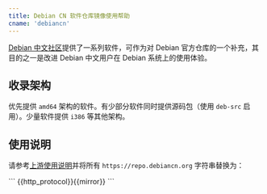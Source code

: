 ```yaml
---
title: Debian CN 软件仓库镜像使用帮助
cname: 'debiancn'
---
```


[Debian 中文社区](https://www.debiancn.org)提供了一系列软件，可作为对 Debian 官方仓库的一个补充，其目的之一是改进 Debian 中文用户在 Debian 系统上的使用体验。

## 收录架构

优先提供 `amd64` 架构的软件。有少部分软件同时提供源码包（使用 `deb-src` 启用）。少量软件提供 `i386` 等其他架构。

## 使用说明

请参考[上游使用说明](https://github.com/debiancn/repo)并将所有 `https://repo.debiancn.org` 字符串替换为：

<CodeBlock>
```
{{http_protocol}}{{mirror}}
```
</CodeBlock>
